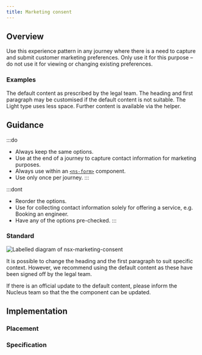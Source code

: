```yaml
---
title: Marketing consent
---
```




## Overview

<CompDetails name={componentName} />

Use this experience pattern in any journey where there is a need to capture and submit customer marketing preferences. Only use it for this purpose – do not use it for viewing or changing existing preferences.

### Examples

<Tabs>
  <TabItem label="Standard">
      The default content as prescribed by the legal team.
        <ExampleViewer type="standard" />
  </TabItem>
  <TabItem label="Custom">
        The heading and first paragraph may be customised if the default content is not suitable.
        <ExampleViewer type="standard-custom" />
  </TabItem>
  <TabItem label="Light">
    The Light type uses less space. Further content is available via the helper.
    <ExampleViewer type="light" />
  </TabItem>
</Tabs>

## Guidance

:::do
- Always keep the same options.
- Use at the end of a journey to capture contact information for marketing purposes.
- Always use within an [`<ns-form>`](/components/ns-form) component.
- Use only once per journey.
:::

:::dont
- Reorder the options.
- Use for collecting contact information solely for offering a service, e.g. Booking an engineer.
- Have any of the options pre-checked.
:::

### Standard

![Labelled diagram of nsx-marketing-consent](@assets/components/nsx-marketing-consent/guidance.webp)

It is possible to change the heading and the first paragraph to suit specific context. However, we recommend using the default content as these have been signed off by the legal team.

If there is an official update to the default content, please inform the Nucleus team so that the the component can be updated.

## Implementation

### Placement

<Placement name={componentName} />

### Specification

<Specification name={componentName} />

